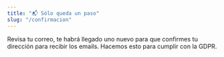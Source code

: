 ```yaml
---
title: "📬 Sólo queda un paso"
slug: "/confirmacion"
---
```


Revisa tu correo, te habrá llegado uno nuevo para que confirmes tu dirección para recibir los emails.
Hacemos esto para cumplir con la GDPR.